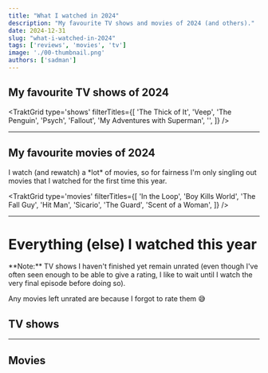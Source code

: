 ```yaml
---
title: "What I watched in 2024"
description: "My favourite TV shows and movies of 2024 (and others)."
date: 2024-12-31
slug: "what-i-watched-in-2024"
tags: ['reviews', 'movies', 'tv']
image: './00-thumbnail.png'
authors: ['sadman']
---
```



## My favourite TV shows of 2024

<TraktGrid
  type='shows'
  filterTitles={[
    'The Thick of It',
    'Veep',
    'The Penguin',
    'Psych',
    'Fallout',
    'My Adventures with Superman',
    '',
  ]}
/>

<hr/>

## My favourite movies of 2024

<Callout type="info" classes="border-grey-950/100 bg-grey-100 dark:border-grey-100/100 dark:bg-grey-950">
  I watch (and rewatch) a *lot* of movies, so for fairness I'm only singling out movies that I watched for the first time this year.
</Callout>

<TraktGrid
  type='movies'
  filterTitles={[
    'In the Loop',
    'Boy Kills World',
    'The Fall Guy',
    'Hit Man',
    'Sicario',
    'The Guard',
    'Scent of a Woman',
  ]}
/>

<hr/>

# Everything (else) I watched this year

<Callout type="info" classes="border-grey-950/100 bg-grey-100 dark:border-grey-100/100 dark:bg-grey-950">
  **Note:** TV shows I haven't finished yet remain unrated (even though I've often seen enough to be able to give a rating, I like to wait until I watch the very final episode before doing so).
  
  Any movies left unrated are because I forgot to rate them 😅
</Callout>

## TV shows

<TraktGrid
  filterYear={2024}
  type='shows'
/>

<hr/>

## Movies

<TraktGrid
  filterYear={2024}
  type='movies'
/>